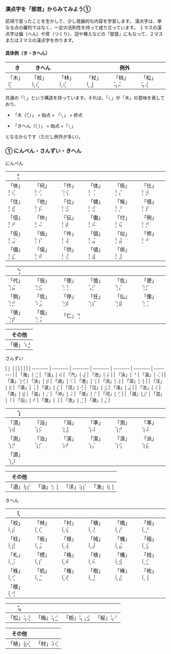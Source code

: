 
### 漢点字を「部首」からみてみよう①

前項で習ったことを生かして、少し発展的な内容を学習します。
漢点字は、単なる点の羅列ではなく、一定の法則性を持って成り立っています。
１マスの漢点字は偏（へん）や旁（つくり）、冠や構えなどの「部首」にもなって、２マスまたは３マスの漢点字を作ります。

#### 具体例（き・きへん）

| き      | きへん   |          |          | 例外     |          |
| ------- | -------- | -------- | -------- | -------- | -------- |
| 「木」⢏ | 「校」⢇⢎ | 「林」⢇⢎ | 「杖」⢇⣸ | 「桃」⢥⠬ | 「松」⢥⢜ |

共通の「⢇」という構造を持っています。それは、「⢆」が「木」の意味を表しており、

- 「木（⢏）」 = 始点 + 「⢆」 + 終点

- 「きへん（⢇）」 = 始点 +「⢆」

となるからです（ただし例外が多い）。

### ① にんべん・さんずい・きへん

にんべん

| ⡃        |          |          |          |          |          |
| -------- | -------- | -------- | -------- | -------- | -------- |
| 「休」⡃⢎ | 「何」⡃⢊ | 「作」⢑⢪ | 「体」⡃⢈ | 「係」⡃⡌ | 「仕」⡃⡺ |
| 「住」⡃⣞ | 「他」⡃⡮ | 「位」⡃⣪ | 「健」⡃⣚ | 「候」⡃⡘ | 「借」⡃⡞ |
| 「信」⡃⠞ | 「仲」⡃⠬ | 「伝」⡃⡾ | 「働」⡃⠮ | 「付」⡃⢮ | 「例」⡃⡚ |
| 「仮」⡃⣨ | 「価」⡃⡎ | 「件」⡃⢼ | 「個」⡃⣬ | 「似」⡃⣼ | 「修」⡃⠚ |
| 「備」⡃⣎ | 「保」⡃⠾ | 「供」⡃⢜ | 「値」⡃⣾ | 「俳」⡃⣸ |          |

| ⢑        |          |          |          |          |          |
| -------- | -------- | -------- | -------- | -------- | -------- |
| 「代」⢑⣬ | 「倍」⢑⣪ | 「使」⢑⢘ | 「億」⢡⡊ | 「佐」⢑⡌ | 「便」⢑⡊ |
| 「側」⢑⡚ | 「低」⠱⣨ | 「停」⢑⡾ | 「任」⢑⡎ | 「仏」⢑⣾ | 「像」⢑⢈ |
| 「俵」⢑⡞ | 「傷」⢑⢨ | 「仁」⢙  |          |          |          |

| その他   |
| -------- |
| 「優」⠱⣘ |

さんずい

| ⡇        |          |          |          |          |          |
| -------- | -------- | -------- | -------- | -------- | -------- | -------- |
| 「海」⡇⣊ | 「活」⡇⢾ | 「汽」⡇⣼ | 「池」⡇⡮ |          | 「泳」⡇⠘ | 「温」⡇⢌ |
| 「漢」⢱⢚ | 「決」⡇⡾ | 「湖」⡇⠪ | 「港」⡇⢪ | 「消」⡇⢼ | 「深」⡇⢺ |
| 「注」⡇⣞ | 「湯」⡇⢨ | 「波」⡇⣎ | 「流」⡇⢚ | 「泣」⡇⣪ | 「浅」⡇⣬ |
| 「法」⡇⢜ | 「満」⡇⣾ | 「滋」⡇⡌ | 「沖」⡇⠬ | 「液」⡇⡊ | 「河」⡇⢊ |
| 「減」⣇⡎ | 「混」⡇⠸ | 「沿」⡇⠞ | 「激」⡇⢸ | 「洗」⡇⣈ | 「潮」⡇⣌ |

| ⢱        |          |          |          |          |          |
| -------- | -------- | -------- | -------- | -------- | -------- |
| 「清」⢱⢾ | 「浴」⢱⡪ | 「潟」⢱⣸ | 「準」⢱⠼ | 「測」⢱⡚ | 「準」⢱⠼ |
| 「測」⢱⡚ | 「治」⢱⡊ | 「演」⢱⠞ | 「潔」⢱⡌ | 「済」⢱⢪ | 「派」⢱⣮ |
| 「源」⢱⡸ |

| その他   |          |          |          |
| -------- | -------- | -------- | -------- |
| 「酒」⢷⡎ | 「油」⡣⢸ | 「洋」⢵⡎ | 「漁」⢷⢸ |

きへん

| ⢇        |          |          |          |          |          |
| -------- | -------- | -------- | -------- | -------- | -------- |
| 「校」⢇⡮ | 「林」⢇⢎ | 「村」⢇⢮ | 「横」⢇⢜ | 「橋」⢇⡜ | 「根」⢇⡘ |
| 「柱」⢇⣞ | 「板」⢇⣨ | 「様」⢇⢼ | 「械」⢇⡼ | 「機」⢇⣬ | 「極」⢇⣪ |
| 「札」⢇⡨ | 「標」⢇⡎ | 「格」⢇⠾ | 「検」⢇⠮ | 「構」⢇⣺ | 「枝」⢇⣊ |
| 「株」⢇⢊ | 「机」⢇⣈ | 「権」⢇⢞ | 「樹」⢇⣘ | 「棒」⢇⣜ | 「枚」⢇⢸ |
| 「模」⢇⢚ |

| ⢥        |          |           |          |
| -------- | -------- | --------- | -------- |
| 「松」⢥⢜ | 「梅」⢥⣊ | 「栃」⢥⢠⣪ | 「桜」⢥⠊ |

| その他   |          |
| -------- | -------- |
| 「植」⣷⢎ | 「材」⠵⢎ |

<br />
<PracticeTouch
  question="Q2 「海洋」を入力してください。"
  answer="学校"
  length={2}
  brailleDotCount={8}
/>
<br />
<PracticeTouch
  question="Q3 「植林」を入力してください。"
  answer="植林"
  length={2}
  brailleDotCount={8}
/>
